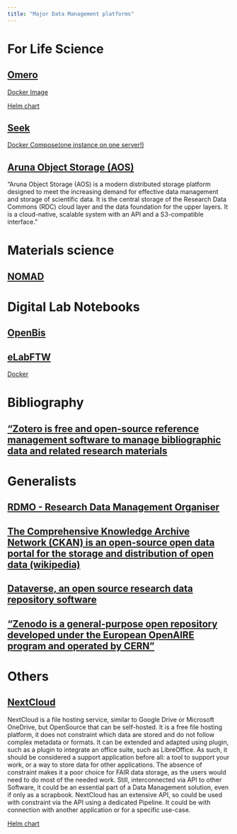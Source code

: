 ```yaml
---
title: "Major Data Management platforms"
---
```


# For Life Science

## [Omero](https://www.openmicroscopy.org/omero/)

[Docker Image](https://hub.docker.com/r/openmicroscopy/omero-web-standalone)

[Helm chart](https://github.com/manics/kubernetes-omero)

## [Seek](https://seek4science.org/)

[Docker Compose(one instance on one server!)](https://docs.seek4science.org/tech/docker/docker-compose.html)

## [Aruna Object Storage (AOS)](https://aruna-storage.org/)

"Aruna Object Storage (AOS) is a modern distributed storage platform designed to meet the increasing demand for effective data management and storage of scientific data. It is the central storage of the Research Data Commons (RDC) cloud layer and the data foundation for the upper layers. It is a cloud-native, scalable system with an API and a S3-compatible interface."

# Materials science

## [NOMAD](https://nomad-lab.eu/nomad-lab/)

# Digital Lab Notebooks

## [OpenBis](https://openbis.ch/)

## [eLabFTW](https://www.elabftw.net/)

[Docker](https://doc.elabftw.net/install.html)

# Bibliography

## ["Zotero is free and open-source reference management software to manage bibliographic data and related research materials](https://www.zotero.org/)

# Generalists

## [RDMO - Research Data Management Organiser](https://rdmorganiser.github.io/en/)

## [The Comprehensive Knowledge Archive Network (CKAN) is an open-source open data portal for the storage and distribution of open data (wikipedia)](https://ckan.org/)

## [Dataverse, an open source research data repository software](https://dataverse.org/)

## ["Zenodo is a general-purpose open repository developed under the European OpenAIRE program and operated by CERN"](https://zenodo.org/)

# Others

## [NextCloud](https://nextcloud.com/)

NextCloud is a file hosting service, similar to Google Drive or Microsoft OneDrive, but OpenSource that can be self-hosted. It is a free file hosting platform, it does not constraint which data are stored and do not follow complex metadata or formats. It can be extended and adapted using plugin, such as a plugin to integrate an office suite, such as LibreOffice.
As such, it should be considered a support application before all: a tool to support your work, or a way to store data for other applications. The absence of constraint makes it a poor choice for FAIR data storage, as the users would need to do most of the needed work. Still, interconnected via API to other Software, it could be an essential part of a Data Management solution, even if only as a scrapbook.
NextCloud has an extensive API, so could be used with constraint via the API using a dedicated Pipeline. It could be with connection with another application or for a specific use-case.

[Helm chart](https://github.com/nextcloud/helm)